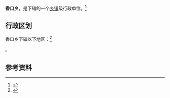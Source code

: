 {{中国乡级行政区|42/03/22/200/000}}

'''香口乡'''，是{{PRC admin/fullname|42/03/22/200/000|3}}下辖的一个[[乡镇|乡镇]]级行政单位。<ref>{{PRC admin/ref sgc|{{PRC admin/parent|42/03/22/200/000}}}}</ref>

== 行政区划 ==

香口乡下辖以下地区：<ref>{{PRC admin/ref sgc|42/03/22/200/000}}</ref>

{{PRC admin/children|42/03/22/200/000}}。

== 参考资料 ==

{{reflist}}

{{行政区划小作品}}
{{PRC admin/navcat|42/03/22/200/000}}